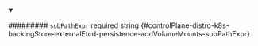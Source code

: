 
<details className="config-field" data-expandable="false" open>
<summary>

######### `subPathExpr` <span className="config-field-required" data-required="false">required</span> <span className="config-field-type">string</span> <span className="config-field-default"></span> <span className="config-field-enum"></span> {#controlPlane-distro-k8s-backingStore-externalEtcd-persistence-addVolumeMounts-subPathExpr}



</summary>



</details>
